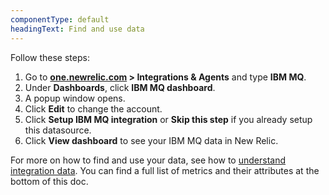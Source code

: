 ```yaml
---
componentType: default
headingText: Find and use data
---
```


Follow these steps:

1. Go to **[one.newrelic.com](https://one.newrelic.com) > Integrations & Agents** and type **IBM MQ**.
2. Under **Dashboards**, click **IBM MQ dashboard**.
3. A popup window opens. 
4. Click **Edit** to change the account. 
5. Click **Setup IBM MQ integration** or **Skip this step** if you already setup this datasource.
6. Click **View dashboard** to see your IBM MQ data in New Relic.

For more on how to find and use your data, see how to [understand integration data](/docs/infrastructure/integrations/find-use-infrastructure-integration-data). You can find a full list of metrics and their attributes at the bottom of this doc. 

